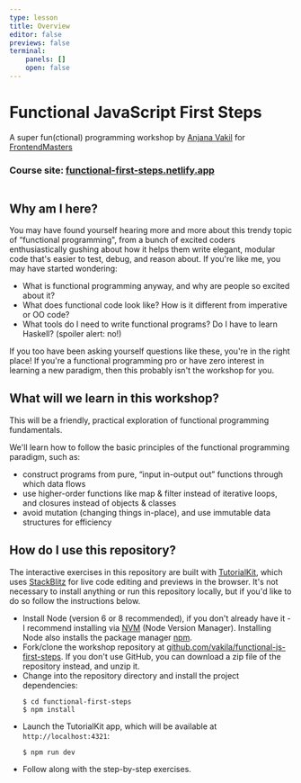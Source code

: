 ```yaml
---
type: lesson
title: Overview
editor: false
previews: false
terminal:
    panels: []
    open: false
---
```



# Functional JavaScript First Steps

A super fun(ctional) programming workshop by [Anjana Vakil](https://anjana.dev) for [FrontendMasters](https://frontendmasters.com/courses/functional-first-steps/)

### Course site: [functional-first-steps.netlify.app](https://functional-first-steps.netlify.app)


<div class="mt-4">
<Image name="whatisfp" width="50%" />
</div>

## Why am I here?

You may have found yourself hearing more and more about this trendy topic of “functional programming", from a bunch of excited coders enthusiastically gushing about how it helps them write elegant, modular code that's easier to test, debug, and reason about. If you're like me, you may have started wondering:

- What is functional programming anyway, and why are people so excited about it?
- What does functional code look like? How is it different from imperative or OO code?
- What tools do I need to write functional programs? Do I have to learn Haskell? (spoiler alert: no!)

If you too have been asking yourself questions like these, you're in the right place! If you're a functional programming pro or have zero interest in learning a new paradigm, then this probably isn't the workshop for you.

## What will we learn in this workshop?

This will be a friendly, practical exploration of functional programming fundamentals.

We'll learn how to follow the basic principles of the functional programming paradigm, such as:
- construct programs from pure, “input in-output out” functions through which data flows
- use higher-order functions like map & filter instead of iterative loops, and closures instead of objects & classes
- avoid mutation (changing things in-place), and use immutable data structures for efficiency


## How do I use this repository?

The interactive exercises in this repository are built with [TutorialKit](https://tutorialkit.dev), which uses [StackBlitz](https://stackblitz.com) for live code editing and previews in the browser. It's not necessary to install anything or run this repository locally, but if you'd like to do so follow the instructions below. 


- Install Node (version 6 or 8 recommended), if you don't already have it - I recommend installing via [NVM](https://github.com/creationix/nvm) (Node Version Manager). Installing Node also installs the package manager [npm](https://www.npmjs.com/).
- Fork/clone the workshop repository at [github.com/vakila/functional-js-first-steps](https://github.com/vakila/functional-first-steps). If you don't use GitHub, you can download a zip file of the repository instead, and unzip it.
- Change into the repository directory and install the project dependencies:
  ```
  $ cd functional-first-steps
  $ npm install
  ```
- Launch the TutorialKit app, which will be available at `http://localhost:4321`:
  ```
  $ npm run dev
  ```
- Follow along with the step-by-step exercises.
